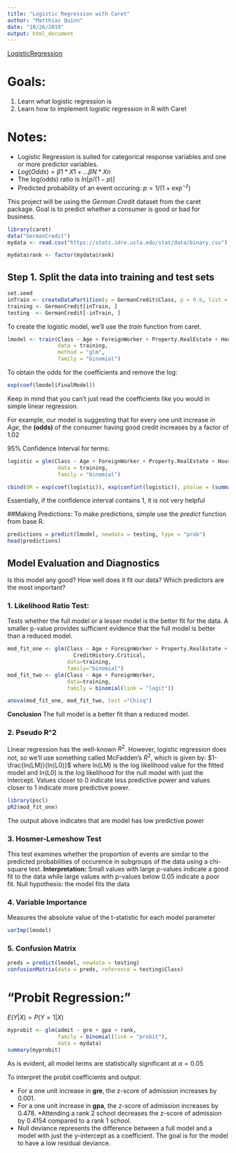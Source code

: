 ```yaml
---
title: "Logistic Regression with Caret"
author: "Matthias Quinn"
date: "10/26/2019"
output: html_document
---
```

[LogisticRegression](https://www.r-bloggers.com/evaluating-logistic-regression-models/)

# Goals:
1. Learn what logistic regression is
2. Learn how to implement logistic regression in R with Caret


# Notes:
* Logistic Regression is suited for categorical response variables and one or more predictor variables.
* $Log(Odds) = \beta1*X1+...\beta N*Xn$
* The log(odds) ratio is $ln[p/(1-p)]$
* Predicted probability of an event occuring: $p = 1/(1+\exp^{-z})$


This project will be using the *German Credit* dataset from the caret package. Goal is to predict whether a consumer is good or bad for business.

```r
library(caret)
data("GermanCredit")
mydata <- read.csv("https://stats.idre.ucla.edu/stat/data/binary.csv")

mydata$rank <- factor(mydata$rank)

```
## Step 1. Split the data into training and test sets
```r
set.seed
inTrain <- createDataPartition(y = GermanCredit$Class, p = 0.6, list = FALSE, )
training <- GermanCredit[inTrain, ]
testing  <- GermanCredit[-inTrain, ]
```

To create the logistic model, we'll use the *train* function from caret.

```r
lmodel <- train(Class ~ Age + ForeignWorker + Property.RealEstate + Housing.Own + CreditHistory.Critical,
                data = training,
                method = "glm",
                family = "binomial")
```
To obtain the odds for the coefficients and remove the log:
```r
exp(coef(lmodel$finalModel))

```
Keep in mind that you can't just read the coefficients like you would in simple linear regression.


For example, our model is suggesting that for every one unit increase in *Age*, the **(odds)** of the consumer having good credit increases by a factor of 1.02



95% Confidence Interval for terms:
```r
logistic = glm(Class ~ Age + ForeignWorker + Property.RealEstate + Housing.Own + CreditHistory.Critical,
                data = training,
                family = "binomial")

cbind(OR = exp(coef(logistic)), exp(confint(logistic)), pValue = (summary(logistic)$coefficients[, 4]))
```

Essentially, if the confidence interval contains 1, it is not very helpful



##Making Predictions:
To make predictions, simple use the *predict* function from base R.

```r
predictions = predict(lmodel, newdata = testing, type = "prob")
head(predictions)
```
## Model Evaluation and Diagnostics
Is this model any good?
How well does it fit our data?
Which predictors are the most important?

### 1. Likelihood Ratio Test:
  Tests whether the full model or a lesser model is the better fit for the data.
  A smaller p-value provides sufficient evidence that the full model is better than a reduced model.
  
```r
mod_fit_one <- glm(Class ~ Age + ForeignWorker + Property.RealEstate + Housing.Own + 
                     CreditHistory.Critical,
                   data=training,
                   family="binomial")
mod_fit_two <- glm(Class ~ Age + ForeignWorker,
                   data=training,
                   family = binomial(link = "logit"))

anova(mod_fit_one, mod_fit_two, test ="Chisq")
```
**Conclusion** The full model is a better fit than a reduced model.

### 2. Pseudo R^2
Linear regression has the well-known $R^{2}$.
However, logistic regression does not, so we'll use something called McFadden's $R^{2}$, which is given by:
$1-\frac{ln(LM)}{ln(L0)}$
where ln(LM) is the log likelihood value for the fitted model and ln(L0) is the log likelihood for the null model with just the intercept. Values closer to 0 indicate less predictive power and values closer to 1 indicate more predictive power.


```r
library(pscl)
pR2(mod_fit_one)
```
The output above indicates that are model has low predictive power



### 3. Hosmer-Lemeshow Test
This test examines whether the proportion of events are similar to the predicted probabilities of occurence in subgroups of the data using a chi-square test.
**Interpretation:** Small values with large p-values indicate a good fit to the data while large values with p-values below 0.05 indicate a poor fit. 
Null hypothesis: the model fits the data



### 4. Variable Importance
Measures the absolute value of the t-statistic for each model parameter

```r
varImp(lmodel)
```

### 5. Confusion Matrix
```r
preds = predict(lmodel, newdata = testing)
confusionMatrix(data = preds, reference = testing$Class)
```


# "Probit Regression:"
$E(Y|X) = P(Y=1|X)$

```r
myprobit <- glm(admit ~ gre + gpa + rank,
                family = binomial(link = "probit"),
                data = mydata)
summary(myprobit)
```
As is evident, all model terms are statistically significant at $\alpha = 0.05$

To interpret the probit coefficients and output:

* For a one unit increase in **gre**, the z-score of admission increases by 0.001.
* For a one unit increase in **gpa**, the z-score of admission increases by 0.478.
*Attending a rank 2 school decreases the z-score of admission by 0.4154 compared to a rank 1 school.
* Null deviance represents the difference between a full model and a model with just the y-intercept as a coefficient. The goal is for the model to have a low residual deviance.
